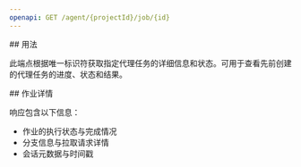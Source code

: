 ```yaml
---
openapi: GET /agent/{projectId}/job/{id}
---
```


<div id="usage">
  ## 用法
</div>

此端点根据唯一标识符获取指定代理任务的详细信息和状态。可用于查看先前创建的代理任务的进度、状态和结果。

<div id="job-details">
  ## 作业详情
</div>

响应包含以下信息：

- 作业的执行状态与完成情况
- 分支信息与拉取请求详情
- 会话元数据与时间戳